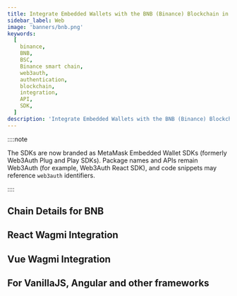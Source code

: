 ```yaml
---
title: Integrate Embedded Wallets with the BNB (Binance) Blockchain in JavaScript
sidebar_label: Web
image: 'banners/bnb.png'
keywords:
  [
    binance,
    BNB,
    BSC,
    Binance smart chain,
    web3auth,
    authentication,
    blockchain,
    integration,
    API,
    SDK,
  ]
description: 'Integrate Embedded Wallets with the BNB (Binance) Blockchain in JavaScript | Embedded Wallets'
---
```



<SEO
  title="Integrate Embedded Wallets with the BNB (Binance) Blockchain in JavaScript"
  description="Integrate Embedded Wallets with the BNB (Binance) Blockchain in JavaScript | Embedded Wallets"
  image="https://web3auth.io/docs/banners/bnb.png"
  slug="/embedded-wallets/connect-blockchain/evm/bnb/web"
/>

::::note

The SDKs are now branded as MetaMask Embedded Wallet SDKs (formerly Web3Auth Plug and Play SDKs). Package names and APIs remain Web3Auth (for example, Web3Auth React SDK), and code snippets may reference `web3auth` identifiers.

::::

## Chain Details for BNB

<ChainDetailsBNB />

## React Wagmi Integration

<ReactWagmiIntegration />

## Vue Wagmi Integration

<VueWagmiIntegration />

## For VanillaJS, Angular and other frameworks

<JsBlockchainMethods />
